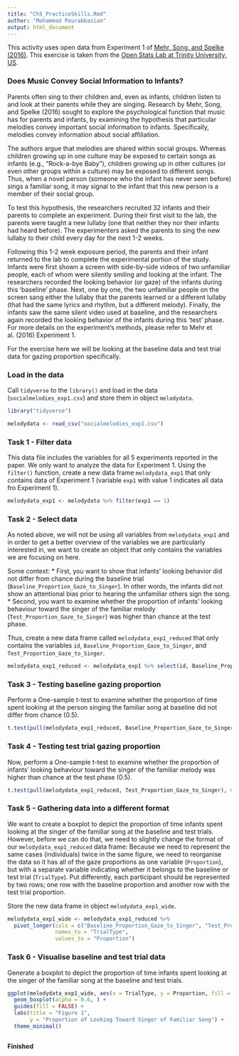 ---
title: "Ch5_PracticeSkills.Rmd"
author: "Mohammad Pourabbasian"
output: html_document
---

This activity uses open data from Experiment 1 of <a href="https://journals.sagepub.com/stoken/default+domain/d5HcBHg85XamSXGdYqYN/full" target = "_blank">Mehr, Song, and Spelke (2016)</a>. This exercise is taken from the <a href="https://sites.google.com/view/openstatslab/home?authuser=0" target = "_blank">Open Stats Lab at Trinity University, US</a>.
 

### Does Music Convey Social Information to Infants? 

Parents often sing to their children and, even as infants, children listen to and look at their parents while they are singing. Research by Mehr, Song, and Spelke (2016) sought to explore the psychological function that music has for parents and infants, by examining the hypothesis that particular melodies convey important social information to infants. Specifically, melodies convey information about social affiliation.

The authors argue that melodies are shared within social groups. Whereas children growing up in one
culture may be exposed to certain songs as infants (e.g., “Rock-a-bye Baby”), children growing up in
other cultures (or even other groups within a culture) may be exposed to different songs. Thus, when a novel person (someone who the infant has never seen before) sings a familiar song, it may signal to the infant that this new person is a member of their social group.

To test this hypothesis, the researchers recruited 32 infants and their parents to complete an
experiment. During their first visit to the lab, the parents were taught a new lullaby (one that neither they nor their infants had heard before). The experimenters asked the parents to sing the new lullaby to their child every day for the next 1-2 weeks.

Following this 1-2 week exposure period, the parents and their infant returned to the lab to complete
the experimental portion of the study. Infants were first shown a screen with side-by-side videos of
two unfamiliar people, each of whom were silently smiling and looking at the infant. The researchers
recorded the looking behavior (or gaze) of the infants during this ‘baseline’ phase. Next, one by one, the two unfamiliar people on the screen sang either the lullaby that the parents learned or a different lullaby (that had the same lyrics and rhythm, but a different melody). Finally, the infants saw the same silent video used at baseline, and the researchers again recorded the looking behavior of the infants during this ‘test’ phase. For more details on the experiment’s methods, please refer to Mehr et al. (2016) Experiment 1.

For the exercise here we will be looking at the baseline data and test trial data for gazing proportion specifically.



### Load in the data

Call `tidyverse` to the `library()` and load in the data (`socialmelodies_exp1.csv`) and store them in object `melodydata`.

```{r T0}
library("tidyverse")

melodydata <- read_csv("socialmelodies_exp1.csv")
```


### Task 1 - Filter data

This data file includes the variables for all 5 experiments reported in the paper. We only want
to analyze the data for Experiment 1. Using the `filter()` function, create a new data frame `melodydata_exp1` that only contains data of Experiment 1 (variable `exp1` with value 1 indicates all data fro Experiment 1). 

```{r T1}
melodydata_exp1 <- melodydata %>% filter(exp1 == 1)
```

### Task 2 - Select data

As noted above, we will not be using all variables from `melodydata_exp1` and in order to get a better overview of the variables we are particularly interested in, we want to create an object that only contains the variables we are focusing on here.

Some context:
* First, you want to show that infants' looking behavior did not differ from chance during the
baseline trial (`Baseline_Proportion_Gaze_to_Singer`). In other words, the infants did not show an attentional bias prior to hearing the unfamiliar others sign the song. 
* Second, you want to examine whether the proportion of infants' looking
behaviour toward the singer of the familiar melody (`Test_Proportion_Gaze_to_Singer`) was higher than chance at the test phase.

Thus, create a new data frame called `melodydata_exp1_reduced` that only contains the variables `id`, `Baseline_Proportion_Gaze_to_Singer`, and `Test_Proportion_Gaze_to_Singer`. 

```{r T2}
melodydata_exp1_reduced <- melodydata_exp1 %>% select(id, Baseline_Proportion_Gaze_to_Singer, Test_Proportion_Gaze_to_Singer)
```


### Task 3 - Testing baseline gazing proportion

Perform a One-sample t-test to examine whether the proportion of time spent looking at the person singing the familiar song at baseline did not differ from chance (0.5).


```{r T3}
t.test(pull(melodydata_exp1_reduced, Baseline_Proportion_Gaze_to_Singer ), mu = 0.5)
```

### Task 4 - Testing test trial gazing proportion

Now, perform a One-sample t-test to examine whether the proportion of infants' looking
behaviour toward the singer of the familiar melody was higher than chance at the test phase
(0.5).


```{r T4}
t.test(pull(melodydata_exp1_reduced, Test_Proportion_Gaze_to_Singer), mu = 0.5)
```

### Task 5 - Gathering data into a different format

We want to create a boxplot to depict the proportion of time infants spent looking at the singer of the familiar song at the baseline and test trials. However, before we can do that, we need to slightly change the format of our `melodydata_exp1_reduced` data frame: Because we need to represent the same cases (individuals) twice in the same figure, we need to reorganise the data so it has all of the gaze proportions as one variable (`Proportion`), but with a separate variable indicating whether it belongs to the baseline or test trial (`TrialType`). Put differently, each participant should be represented by two rows; one row with the baseline proportion and another row with the test trial proportion.

Store the new data frame in object `melodydata_exp1_wide`.


```{r T5}
melodydata_exp1_wide <- melodydata_exp1_reduced %>% 
  pivot_longer(cols = c("Baseline_Proportion_Gaze_to_Singer", "Test_Proportion_Gaze_to_Singer"),
               names_to = "TrialType",
               values_to = "Proportion")
```



### Task 6 - Visualise baseline and test trial data

Generate a boxplot to depict the proportion of time infants spent looking at the singer of the
familiar song at the baseline and test trials.


```{r T6}
ggplot(melodydata_exp1_wide, aes(x = TrialType, y = Proportion, fill = TrialType)) +
  geom_boxplot(alpha = 0.6, ) + 
  guides(fill = FALSE) + 
  labs(title = "Figure 1",
       y = "Proportion of Looking Toward Singer of Familiar Song") +
  theme_minimal() 



```

**Finished**
